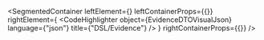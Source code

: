
<SegmentedContainer
  leftElement={<EvidenceDTODesc />}
  leftContainerProps={{}}
  rightElement={
    <CodeHighlighter
      object={EvidenceDTOVisualJson}
      language={"json"}
      title={"DSL/Evidence"}
    />
  }
  rightContainerProps={{}}
/>

<div
  class={"spacer"}
/>


